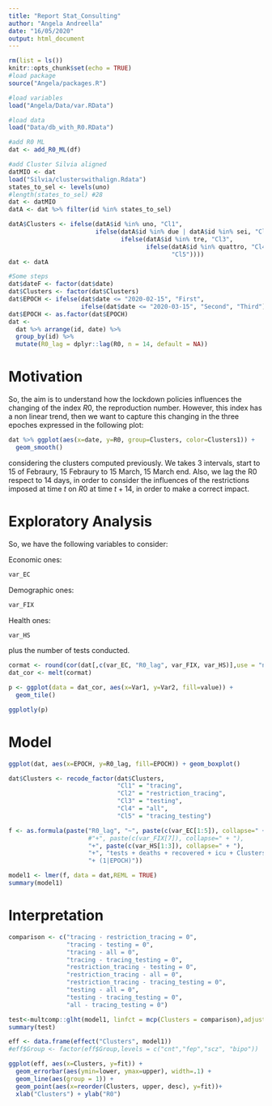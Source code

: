 ```yaml
---
title: "Report Stat_Consulting"
author: "Angela Andreella"
date: "16/05/2020"
output: html_document
---
```


```r
rm(list = ls())
knitr::opts_chunk$set(echo = TRUE)
#load package
source("Angela/packages.R")

#load variables
load("Angela/Data/var.RData")

#load data
load("Data/db_with_R0.RData")

#add R0 ML
dat <- add_R0_ML(df)

#add Cluster Silvia aligned
datMIO <- dat
load("Silvia/clusterswithalign.Rdata")
states_to_sel <- levels(uno)
#length(states_to_sel) #28
dat <- datMIO
datA <- dat %>% filter(id %in% states_to_sel)

datA$Clusters <- ifelse(datA$id %in% uno, "Cl1", 
                        ifelse(datA$id %in% due | datA$id %in% sei, "Cl2", 
                               ifelse(datA$id %in% tre, "Cl3", 
                                      ifelse(datA$id %in% quattro, "Cl4", 
                                             "Cl5"))))
dat <- datA

#Some steps 
dat$dateF <- factor(dat$date)
dat$Clusters <- factor(dat$Clusters)
dat$EPOCH <- ifelse(dat$date <= "2020-02-15", "First",
                    ifelse(dat$date <= "2020-03-15", "Second", "Third"))
dat$EPOCH <- as.factor(dat$EPOCH)
dat <- 
  dat %>% arrange(id, date) %>%
  group_by(id) %>%
  mutate(R0_lag = dplyr::lag(R0, n = 14, default = NA))
```

# Motivation

So, the aim is to understand how the lockdown policies influences the changing of the index $R0$, the reproduction number. However, this index has a non linear trend, then we want to capture this changing in the three epoches expressed in the following plot:

```r
dat %>% ggplot(aes(x=date, y=R0, group=Clusters, color=Clusters1)) + 
  geom_smooth()
```

considering the clusters computed previously. We takes $3$ intervals, start to 15 of Febraury, 15 Febraury to 15 March, 15 March end. Also, we lag the R0 respect to $14$ days, in order to consider the influences of the restrictions imposed at time $t$ on $R0$ at time $t+14$, in order to make a correct impact.

# Exploratory Analysis

So, we have the following variables to consider:

Economic ones:

```r
var_EC
```

Demographic ones:

```r
var_FIX
```

Health ones:

```r
var_HS
```

plus the number of tests conducted.

```r
cormat <- round(cor(dat[,c(var_EC, "R0_lag", var_FIX, var_HS)],use = "na.or.complete"),6)
dat_cor <- melt(cormat)

p <- ggplot(data = dat_cor, aes(x=Var1, y=Var2, fill=value)) + 
  geom_tile()

ggplotly(p)

```

# Model

```r
ggplot(dat, aes(x=EPOCH, y=R0_lag, fill=EPOCH)) + geom_boxplot() 
```

```r
dat$Clusters <- recode_factor(dat$Clusters,
                              "Cl1" = "tracing",
                              "Cl2" = "restriction_tracing",
                              "Cl3" = "testing",
                              "Cl4" = "all",
                              "Cl5" = "tracing_testing")
```

```r
f <- as.formula(paste("R0_lag", "~", paste(c(var_EC[1:5]), collapse=" + "), 
                      #"+", paste(c(var_FIX[7]), collapse=" + "),
                      "+", paste(c(var_HS[1:3]), collapse=" + "),
                      "+", "tests + deaths + recovered + icu + Clusters",
                      "+ (1|EPOCH)"))
```

```r
model1 <- lmer(f, data = dat,REML = TRUE)
summary(model1)
```

# Interpretation

```r
comparison <- c("tracing - restriction_tracing = 0",
                "tracing - testing = 0",
                "tracing - all = 0",
                "tracing - tracing_testing = 0",
                "restriction_tracing - testing = 0",
                "restriction_tracing - all = 0",
                "restriction_tracing - tracing_testing = 0",
                "testing - all = 0",
                "testing - tracing_testing = 0",
                "all - tracing_testing = 0")

test<-multcomp::glht(model1, linfct = mcp(Clusters = comparison),adjusted="holm")
summary(test)
```

```r
eff <- data.frame(effect("Clusters", model1))
#eff$Group <- factor(eff$Group,levels = c("cnt","fep","scz", "bipo"))

ggplot(eff, aes(x=Clusters, y=fit)) + 
  geom_errorbar(aes(ymin=lower, ymax=upper), width=.1) +
  geom_line(aes(group = 1)) + 
  geom_point(aes(x=reorder(Clusters, upper, desc), y=fit))+
  xlab("Clusters") + ylab("R0")
```

